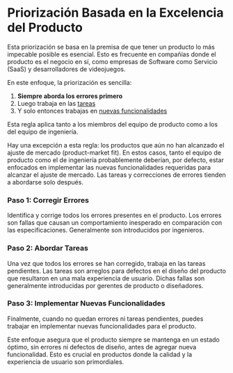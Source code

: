 
# Priorización Basada en la Excelencia del Producto

Esta priorización se basa en la premisa de que tener un producto lo más impecable posible es esencial. Esto es frecuente en compañías donde el producto es el negocio en sí, como empresas de Software como Servicio (SaaS) y desarrolladores de videojuegos.

En este enfoque, la priorización es sencilla:

1. **Siempre aborda los errores primero**
2. Luego trabaja en las [tareas](/tipos-de-tareas#tipos-de-tareas)
3. Y solo entonces trabajas en [nuevas funcionalidades](/priorizando-nuevas-funcionalidades-tareas)

<Callout>
Esta regla aplica tanto a los miembros del equipo de producto como a los del equipo de ingeniería.
</Callout>

Hay una excepción a esta regla: los productos que aún no han alcanzado el ajuste de mercado (product-market fit). En estos casos, tanto el equipo de producto como el de ingeniería probablemente deberían, por defecto, estar enfocados en implementar las nuevas funcionalidades requeridas para alcanzar el ajuste de mercado. Las tareas y correcciones de errores tienden a abordarse solo después.

<Steps>

### Paso 1: Corregir Errores

Identifica y corrige todos los errores presentes en el producto. Los errores son fallas que causan un comportamiento inesperado en comparación con las especificaciones. Generalmente son introducidos por ingenieros.

### Paso 2: Abordar Tareas

Una vez que todos los errores se han corregido, trabaja en las tareas pendientes. Las tareas son arreglos para defectos en el diseño del producto que resultaron en una mala experiencia de usuario. Dichas fallas son generalmente introducidas por gerentes de producto o diseñadores.

### Paso 3: Implementar Nuevas Funcionalidades 

Finalmente, cuando no quedan errores ni tareas pendientes, puedes trabajar en implementar nuevas funcionalidades para el producto.

</Steps>

Este enfoque asegura que el producto siempre se mantenga en un estado óptimo, sin errores ni defectos de diseño, antes de agregar nueva funcionalidad. Esto es crucial en productos donde la calidad y la experiencia de usuario son primordiales.